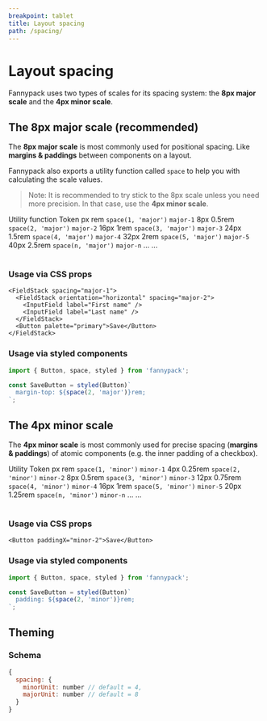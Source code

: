 ```yaml
---
breakpoint: tablet
title: Layout spacing
path: /spacing/
---
```



# Layout spacing

Fannypack uses two types of scales for its spacing system: the **8px major scale** and the **4px minor scale**.

## The 8px major scale (recommended)

The **8px major scale** is most commonly used for positional spacing. Like **margins & paddings** between components on a layout.

Fannypack also exports a utility function called `space` to help you with calculating the scale values.

> Note: It is recommended to try stick to the 8px scale unless you need more precision. In that case, use the **4px minor scale**.

<Table>
  <Table.Head>
    <Table.Row>
      <Table.HeadCell>Utility function</Table.HeadCell>
      <Table.HeadCell>Token</Table.HeadCell>
      <Table.HeadCell>px</Table.HeadCell>
      <Table.HeadCell>rem</Table.HeadCell>
    </Table.Row>
  </Table.Head>
  <Table.Body>
    <Table.Row>
      <Table.Cell><Code>space(1, 'major')</Code></Table.Cell>
      <Table.Cell><Code>major-1</Code></Table.Cell>
      <Table.Cell>8px</Table.Cell>
      <Table.Cell>0.5rem</Table.Cell>
    </Table.Row>
    <Table.Row>
      <Table.Cell><Code>space(2, 'major')</Code></Table.Cell>
      <Table.Cell><Code>major-2</Code></Table.Cell>
      <Table.Cell>16px</Table.Cell>
      <Table.Cell>1rem</Table.Cell>
    </Table.Row>
    <Table.Row>
      <Table.Cell><Code>space(3, 'major')</Code></Table.Cell>
      <Table.Cell><Code>major-3</Code></Table.Cell>
      <Table.Cell>24px</Table.Cell>
      <Table.Cell>1.5rem</Table.Cell>
    </Table.Row>
    <Table.Row>
      <Table.Cell><Code>space(4, 'major')</Code></Table.Cell>
      <Table.Cell><Code>major-4</Code></Table.Cell>
      <Table.Cell>32px</Table.Cell>
      <Table.Cell>2rem</Table.Cell>
    </Table.Row>
    <Table.Row>
      <Table.Cell><Code>space(5, 'major')</Code></Table.Cell>
      <Table.Cell><Code>major-5</Code></Table.Cell>
      <Table.Cell>40px</Table.Cell>
      <Table.Cell>2.5rem</Table.Cell>
    </Table.Row>
    <Table.Row>
      <Table.Cell><Code>space(n, 'major')</Code></Table.Cell>
      <Table.Cell><Code>major-n</Code></Table.Cell>
      <Table.Cell>...</Table.Cell>
      <Table.Cell>...</Table.Cell>
    </Table.Row>
  </Table.Body>
</Table>

### Usage via CSS props

```jsx-live
<FieldStack spacing="major-1">
  <FieldStack orientation="horizontal" spacing="major-2">
    <InputField label="First name" />
    <InputField label="Last name" />
  </FieldStack>
  <Button palette="primary">Save</Button>
</FieldStack>
```

### Usage via styled components

```jsx
import { Button, space, styled } from 'fannypack';

const SaveButton = styled(Button)`
  margin-top: ${space(2, 'major')}rem;
`;
```

## The 4px minor scale

The **4px minor scale** is most commonly used for precise spacing (**margins & paddings**) of atomic components (e.g. the inner padding of a checkbox).

<Table>
  <Table.Head>
    <Table.Row>
      <Table.HeadCell>Utility</Table.HeadCell>
      <Table.HeadCell>Token</Table.HeadCell>
      <Table.HeadCell>px</Table.HeadCell>
      <Table.HeadCell>rem</Table.HeadCell>
    </Table.Row>
  </Table.Head>
  <Table.Body>
    <Table.Row>
      <Table.Cell><Code>space(1, 'minor')</Code></Table.Cell>
      <Table.Cell><Code>minor-1</Code></Table.Cell>
      <Table.Cell>4px</Table.Cell>
      <Table.Cell>0.25rem</Table.Cell>
    </Table.Row>
    <Table.Row>
      <Table.Cell><Code>space(2, 'minor')</Code></Table.Cell>
      <Table.Cell><Code>minor-2</Code></Table.Cell>
      <Table.Cell>8px</Table.Cell>
      <Table.Cell>0.5rem</Table.Cell>
    </Table.Row>
    <Table.Row>
      <Table.Cell><Code>space(3, 'minor')</Code></Table.Cell>
      <Table.Cell><Code>minor-3</Code></Table.Cell>
      <Table.Cell>12px</Table.Cell>
      <Table.Cell>0.75rem</Table.Cell>
    </Table.Row>
    <Table.Row>
      <Table.Cell><Code>space(4, 'minor')</Code></Table.Cell>
      <Table.Cell><Code>minor-4</Code></Table.Cell>
      <Table.Cell>16px</Table.Cell>
      <Table.Cell>1rem</Table.Cell>
    </Table.Row>
    <Table.Row>
      <Table.Cell><Code>space(5, 'minor')</Code></Table.Cell>
      <Table.Cell><Code>minor-5</Code></Table.Cell>
      <Table.Cell>20px</Table.Cell>
      <Table.Cell>1.25rem</Table.Cell>
    </Table.Row>
    <Table.Row>
      <Table.Cell><Code>space(n, 'minor')</Code></Table.Cell>
      <Table.Cell><Code>minor-n</Code></Table.Cell>
      <Table.Cell>...</Table.Cell>
      <Table.Cell>...</Table.Cell>
    </Table.Row>
  </Table.Body>
</Table>

### Usage via CSS props

```jsx-live
<Button paddingX="minor-2">Save</Button>
```

### Usage via styled components

```jsx
import { Button, space, styled } from 'fannypack';

const SaveButton = styled(Button)`
  padding: ${space(2, 'minor')}rem;
`;
```

## Theming

### Schema

```jsx
{
  spacing: {
    minorUnit: number // default = 4,
    majorUnit: number // default = 8
  }
}
```
